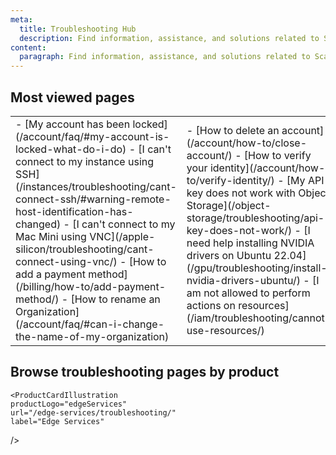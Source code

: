 ```yaml
---
meta:
  title: Troubleshooting Hub
  description: Find information, assistance, and solutions related to Scaleway products and services.
content:
  paragraph: Find information, assistance, and solutions related to Scaleway products and services.
---
```


<ProductHeader
  productName="Troubleshooting Hub"
  productLogo="generic"
  description="Browse the troubleshooting hub to find information, assistance, and solutions related to Scaleway products and services"
/>

<Grid>
    <DefaultCard 
      title="Scaleway billing"
      description="Understand how Scaleway resources are billed."
      url="/billing/"
      label="See more"
    />
    <DefaultCard 
      title="Product Quotas"
      description="Discover how quotas work."
      url="/organizations-and-projects/additional-content/organization-quotas/"
      label="See more"
    />
    <DefaultCard 
      title="IAM Permissions"
      description="Become an IAM expert."
      url="/iam/reference-content/permission-sets/"
      label="See more"
    />
</Grid>
<Grid>
    <DefaultCard 
      title="Ask AI"
      description="Ask your questions to our AI chatbot."
      url="/ai-search/"
      label="See more"
    />
    <DefaultCard 
      title="Request a feature"
      description="Request a new feature for a product."
      url="https://feature-request.scaleway.com/"
      label="See more"
    />
    <DefaultCard 
      title="See services status"
      description="See the current state of Scaleway services"
      url="https://status.scaleway.com/"
      label="See more"
    />
</Grid>

## Most viewed pages

<table>
  <tr>
    <td>
      - [My account has been locked](/account/faq/#my-account-is-locked-what-do-i-do)
      - [I can't connect to my instance using SSH](/instances/troubleshooting/cant-connect-ssh/#warning-remote-host-identification-has-changed)
      - [I can't connect to my Mac Mini using VNC](/apple-silicon/troubleshooting/cant-connect-using-vnc/)
      - [How to add a payment method](/billing/how-to/add-payment-method/)
      - [How to rename an Organization](/account/faq/#can-i-change-the-name-of-my-organization)
    </td>
    <td>
      - [How to delete an account](/account/how-to/close-account/)
      - [How to verify your identity](/account/how-to/verify-identity/)
      - [My API key does not work with Object Storage](/object-storage/troubleshooting/api-key-does-not-work/)
      - [I need help installing NVIDIA drivers on Ubuntu 22.04](/gpu/troubleshooting/install-nvidia-drivers-ubuntu/)
      - [I am not allowed to perform actions on resources](/iam/troubleshooting/cannot-use-resources/)
    </td>
  </tr>
</table>

## Browse troubleshooting pages by product

<Grid>

  <ProductCardIllustration
    productLogo="accountExperience"
    url="/account/troubleshooting/"
    label="Account"
  />

  <ProductCardIllustration
    productLogo="accountBilling"
    url="/billing/troubleshooting/"
    label="Billing"
  />

  <ProductCardIllustration
    productLogo="auditTrail"
    url="/audit-trail/troubleshooting/"
    label="Audit Trail"
  />

  <ProductCardIllustration
    productLogo="iam"
    url="/iam/troubleshooting/"
    label="Identity & Access Management"
  />

  <ProductCardIllustration
    productLogo="cockpit"
    url="/cockpit/troubleshooting/"
    label="Cockpit"
  />

  <ProductCardIllustration
    productLogo="generativeApi"
    url="/generative-apis/troubleshooting/"
    label="Generative APIs"
  />

  <ProductCardIllustration
    productLogo="appleSilicon"
    url="/apple-silicon/troubleshooting/"
    label="Apple silicon"
  />

  <ProductCardIllustration
    productLogo="elasticMetal"
    url="/elastic-metal/troubleshooting/"
    label="Elastic Metal"
  />

  <ProductCardIllustration
    productLogo="instance"
    url="/instances/troubleshooting/"
    label="Instances"
  />

  <ProductCardIllustration
    productLogo="instance"
    url="/gpu/troubleshooting/"
    label="GPU Instances"
  />

  <ProductCardIllustration
    productLogo="containerRegistry"
    url="/container-registry/troubleshooting/"
    label="Container Registry"
  />

  <ProductCardIllustration
    productLogo="k8sKapsule"
    url="/kubernetes/troubleshooting/"
    label="Kubernetes"
  />

  <ProductCardIllustration
    productLogo="managedDatabase"
    url="/managed-databases-for-postgresql-and-mysql/troubleshooting/"
    label="Managed Database for PostgreSQL and MySQL"
  />

  <ProductCardIllustration
    productLogo="distributedDataLab"
    url="/data-lab/troubleshooting/"
    label=" Data Lab for Apache Spark™"
  />

  <ProductCardIllustration
    productLogo="transactionalEmail"
    url="/transactional-email/troubleshooting/"
    label="Transactional Email"
  />

  <ProductCardIllustration
    productLogo="domainsAndDns"
    url="/domains-and-dns/troubleshooting/"
    label="Domains and DNS"
  />

  <ProductCardIllustration
    productLogo="loadBalancers"
    url="/load-balancer/troubleshooting/"
    label="Load Balancer"
  />

    <ProductCardIllustration
    productLogo="edgeServices"
    url="/edge-services/troubleshooting/"
    label="Edge Services"
  />

  <ProductCardIllustration
    productLogo="publicGateway"
    url="/public-gateways/troubleshooting/"
    label="Public Gateways"
  />

  <ProductCardIllustration
    productLogo="vpc"
    url="/vpc/troubleshooting/"
    label="VPC"
  />

  <ProductCardIllustration
    productLogo="containers"
    url="/serverless-containers/troubleshooting/"
    label="Serverless Containers"
  />

  <ProductCardIllustration
    productLogo="serverlessJob"
    url="/serverless-jobs/troubleshooting/"
    label="Serverless Jobs"
  />

  <ProductCardIllustration
    productLogo="functions"
    url="/serverless-functions/troubleshooting/"
    label="Serverless Functions"
  />

  <ProductCardIllustration
    productLogo="serverlessDB"
    url="/serverless-sql-databases/troubleshooting/"
    label="Serverless SQL Databases"
  />

  <ProductCardIllustration
    productLogo="objectStorage"
    url="/object-storage/troubleshooting/"
    label="Object Storage"
  />

</Grid>